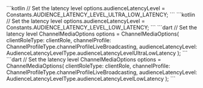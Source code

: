 <PlatformWrapper platform="android">
<ProductWrapper product="interactive-live-streaming">
    ```kotlin
    // Set the latency level
    options.audienceLatencyLevel = Constants.AUDIENCE_LATENCY_LEVEL_ULTRA_LOW_LATENCY;
    ```
</ProductWrapper>
<ProductWrapper product="broadcast-streaming">
    ```kotlin
    // Set the latency level
    options.audienceLatencyLevel = Constants.AUDIENCE_LATENCY_LEVEL_LOW_LATENCY;
    ```
</ProductWrapper>
</PlatformWrapper>
<PlatformWrapper platform="flutter">
<ProductWrapper product="interactive-live-streaming">
    ```dart
    // Set the latency level
    ChannelMediaOptions options = ChannelMediaOptions(
      clientRoleType: clientRole,
      channelProfile: ChannelProfileType.channelProfileLiveBroadcasting,
      audienceLatencyLevel: AudienceLatencyLevelType.audienceLatencyLevelUltraLowLatency
    );
    ```
</ProductWrapper>
<ProductWrapper product="broadcast-streaming">
    ```dart
    // Set the latency level
    ChannelMediaOptions options = ChannelMediaOptions(
      clientRoleType: clientRole,
      channelProfile: ChannelProfileType.channelProfileLiveBroadcasting,
      audienceLatencyLevel: AudienceLatencyLevelType.audienceLatencyLevelLowLatency
    );
    ```
</ProductWrapper>
</PlatformWrapper>
<PlatformWrapper platform={["ios","macos"]}>
</PlatformWrapper>